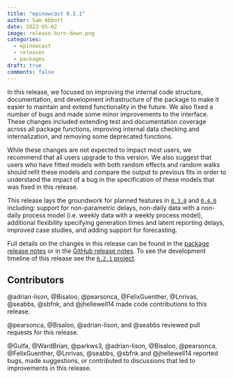 ```yaml
---
title: "epinowcast 0.2.1"
author: Sam Abbott
date: 2023-05-02
image: release-burn-down.png
categories:
  - epinowcast
  - releases
  - packages
draft: true
comments: false
---
```


In this release, we focused on improving the internal code structure, documentation, and development infrastructure of the package to make it easier to maintain and extend functionality in the future. We also fixed a number of bugs and made some minor improvements to the interface. These changes included extending test and documentation coverage across all package functions, improving internal data checking and internalization, and removing some deprecated functions.

While these changes are not expected to impact most users, we recommend that all users upgrade to this version. We also suggest that users who have fitted models with both random effects and random walks should refit these models and compare the output to previous fits in order to understand the impact of a bug in the specification of these models that was fixed in this release.

This release lays the groundwork for planned features in [`0.3.0`](https://github.com/orgs/epinowcast/projects/1) and [`0.4.0`](https://github.com/orgs/epinowcast/projects/2) including: support for non-parametric delays, non-daily data with a non-daily process model (i.e. weekly data with a weekly process model), additional flexibility specifying generation times and latent reporting delays, improved case studies, and adding support for forecasting.

Full details on the changes in this release can be found in the [package release notes](https://package.epinowcast.org/news/index.html) or in the [GitHub release notes](https://github.com/epinowcast/epinowcast/releases/tag/v0.2.1). To see the development timeline of this release see the [`0.2.1` project](https://github.com/orgs/epinowcast/projects/3).

## Contributors

@adrian-lison, @Bisaloo, @pearsonca, @FelixGuenther, @Lnrivas, @seabbs, @sbfnk, and @jhellewell14 made code contributions to this release.

@pearsonca, @Bisaloo, @adrian-lison, and @seabbs reviewed pull requests for this release.

@Gulfa, @WardBrian, @parkws3, @adrian-lison, @Bisaloo, @pearsonca, @FelixGuenther, @Lnrivas, @seabbs, @sbfnk and @jhellewell14 reported bugs, made suggestions, or contributed to discussions that led to improvements in this release.
